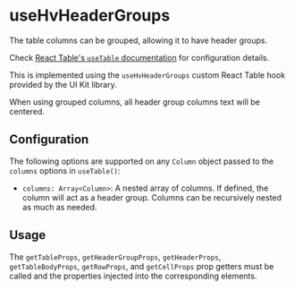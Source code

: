 
<Meta title="Guides/Table/Table Hooks/Hooks/useHvHeaderGroups" />

# useHvHeaderGroups

The table columns can be grouped, allowing it to have header groups.

Check [React Table's `useTable` documentation](https://react-table.tanstack.com/docs/api/useTable#column-options) for configuration details.

This is implemented using the `useHvHeaderGroups` custom React Table hook provided by the UI Kit library.

When using grouped columns, all header group columns text will be centered.

## Configuration

The following options are supported on any `Column` object passed to the `columns` options in `useTable()`:

- `columns: Array<Column>`: A nested array of columns. If defined, the column will act as a header group. Columns can be recursively nested as much as needed.

## Usage

The `getTableProps`, `getHeaderGroupProps`, `getHeaderProps`, `getTableBodyProps`, `getRowProps`, and `getCellProps` prop getters must be called
and the properties injected into the corresponding elements.

<Canvas>
  <Story name="useHvHeaderGroups" story={UseHvHeaderGroupsStory} />
</Canvas>

